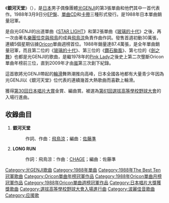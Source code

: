 {{Infobox Single |
  Name        = 銀河天堂<br />{{lang|ja|パラダイス銀河}} |
  Cover = パラダイス銀河.jpg|
  Artist      = [[光GENJI|光GENJI]] |
  Album       = [[Hi!|Hi!]]|
  Released    = 1988年3月9日 |
  Recorded    =  |
  Genre       = [[歌謡曲|流行歌謡]] |
  Length      =  |
  Label       = [[PONY_CANYON|PONY CANYON]] |
  Writer      = [[飛鳥涼|飛鳥涼]]|
  Producer    =  |
  Reviews     =  |
  Chart position        = *週榜第1位（5週連續，[[Oricon公信榜|Oricon]]）
*週榜第1位（7週連續，[[The_Best_Ten|The Best Ten]]）|
  Certification         = |
Last single  = [[玻璃的十代|玻璃的十代]] <br />（1987年）|
This single  = '''銀河天堂''' <br />（1988年）|
Next single  = [[鑽石颱風|鑽石颱風]]<br />（1988年）|
}}

《'''銀河天堂'''》（{{lang-ja|'''パラダイス銀河'''}}），是[[日本|日本]]男子偶像團體[[光GENJI|光GENJI]]的第3張單曲和他們其中一首代表作。1988年3月9日分[[迷你專輯|EP盤]]、[[單曲|單曲CD]]和[[卡帶|卡帶]]三種形式發行。是1988年日本單曲銷量冠軍。

是自光GENJI的出道單曲《[[STAR_LIGHT|STAR LIGHT]]》和第2張單曲《[[玻璃的十代|玻璃的十代]]》之後，再一次由著名[[樂團|樂團]][[恰克與飛鳥|恰克與飛鳥]]的成員[[飛鳥涼|飛鳥涼]]負責作曲作詞。發售首週初動30萬張，連續5個星期佔據[[Oricon|Oricon]]單曲週榜首位。1988年銷量達87.4萬張，是全年單曲銷量冠軍，而且第二位的《[[玻璃的十代|玻璃的十代]]》、第三位的《[[鑽石颱風|鑽石颱風]]》、第七位的《[[劍之舞|劍之舞]]》也都是光GENJI的歌曲，是繼1978年的[[Pink_Lady|Pink Lady]]之後史上第二次壟斷Oricon單曲年榜前三位，直到2009年才由[[嵐|嵐]]第三次創下紀錄。

這首歌將光GENJI帶起的[[輪滑|輪滑]]舞熱潮推向高峰，日本全國各地都有大量青少年因為光GENJI以《銀河天堂》位代表的連續幾首大熱歌曲而喜歡上輪滑。

獲得[[第30回日本唱片大賞|第30回日本唱片大賞]]金賞、編曲賞。被選為[[第61回選拔高等學校野球大會|第61回選拔高等學校野球大會]]的入場行進曲。

==收錄曲目==
#'''銀河天堂'''
#:作詞、作曲：[[飛鳥涼|飛鳥涼]]；編曲：[[佐藤準|佐藤準]]
#'''LONG RUN'''
#:作詞：飛鳥涼：作曲：[[恰克|CHAGE]]；編曲：佐藤準

{{Oricon單曲年榜冠軍|1988年}}
{{日本唱片大獎受獎}}
{{選拔高等學校野球大會入場進行曲}}

{{DEFAULTSORT:Paradise Ginga}}
[[Category:光GENJI歌曲|Category:光GENJI歌曲]]
[[Category:1988年單曲|Category:1988年單曲]]
[[Category:1988年The_Best_Ten冠軍歌曲|Category:1988年The Best Ten冠軍歌曲]]
[[Category:Oricon單曲年榜冠軍作品|Category:Oricon單曲年榜冠軍作品]]
[[Category:1988年Oricon單曲月榜冠軍作品|Category:1988年Oricon單曲月榜冠軍作品]]
[[Category:1988年Oricon單曲週榜冠軍作品|Category:1988年Oricon單曲週榜冠軍作品]]
[[Category:日本唱片大獎獲獎歌曲|Category:日本唱片大獎獲獎歌曲]]
[[Category:選拔高等學校野球大會入場進行曲|Category:選拔高等學校野球大會入場進行曲]]
[[Category:波麗佳音歌曲|Category:波麗佳音歌曲]]
[[Category:应援歌|Category:应援歌]]